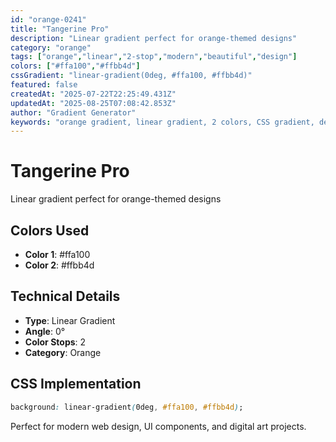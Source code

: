 ```yaml
---
id: "orange-0241"
title: "Tangerine Pro"
description: "Linear gradient perfect for orange-themed designs"
category: "orange"
tags: ["orange","linear","2-stop","modern","beautiful","design"]
colors: ["#ffa100","#ffbb4d"]
cssGradient: "linear-gradient(0deg, #ffa100, #ffbb4d)"
featured: false
createdAt: "2025-07-22T22:25:49.431Z"
updatedAt: "2025-08-25T07:08:42.853Z"
author: "Gradient Generator"
keywords: "orange gradient, linear gradient, 2 colors, CSS gradient, design, #ffa100, #ffbb4d"
---
```


# Tangerine Pro

Linear gradient perfect for orange-themed designs

## Colors Used
- **Color 1**: #ffa100
- **Color 2**: #ffbb4d

## Technical Details
- **Type**: Linear Gradient
- **Angle**: 0°
- **Color Stops**: 2
- **Category**: Orange

## CSS Implementation
```css
background: linear-gradient(0deg, #ffa100, #ffbb4d);
```

Perfect for modern web design, UI components, and digital art projects.
